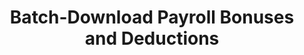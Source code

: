 ---
title: "Batch-Download Payroll Bonuses and Deductions"
openapi: "GET /rest/core/batch-download-payroll-addon/{payrollId}"
---